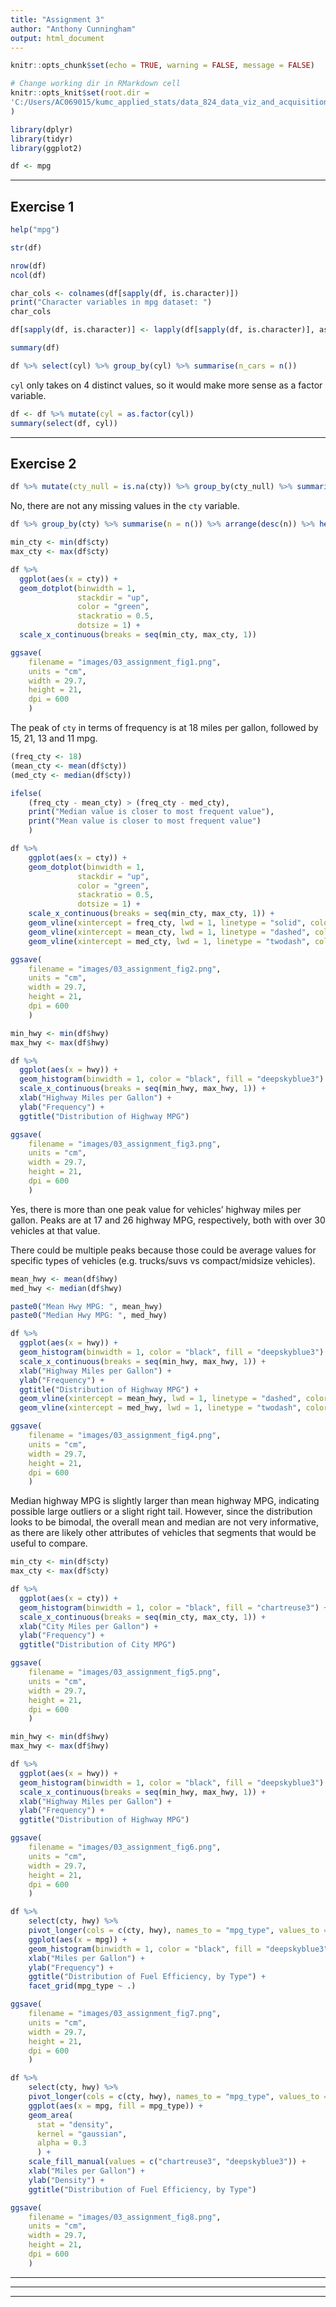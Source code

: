 ```yaml
---
title: "Assignment 3"
author: "Anthony Cunningham"
output: html_document
---
```


```r
knitr::opts_chunk$set(echo = TRUE, warning = FALSE, message = FALSE)

# Change working dir in RMarkdown cell
knitr::opts_knit$set(root.dir = 
'C:/Users/AC069015/kumc_applied_stats/data_824_data_viz_and_acquisition/3_univariate_eda'
)

library(dplyr)
library(tidyr)
library(ggplot2)

df <- mpg
```

___

## Exercise 1
```r
help("mpg")
```

```r
str(df)
```

```r
nrow(df)
ncol(df)
```

```r
char_cols <- colnames(df[sapply(df, is.character)])
print("Character variables in mpg dataset: ")
char_cols

df[sapply(df, is.character)] <- lapply(df[sapply(df, is.character)], as.factor)
```

```r
summary(df)
```

```r
df %>% select(cyl) %>% group_by(cyl) %>% summarise(n_cars = n())
```

`cyl` only takes on 4 distinct values, so it would make more sense as a factor variable.

```r
df <- df %>% mutate(cyl = as.factor(cyl))
summary(select(df, cyl))
```
___

## Exercise 2

```r
df %>% mutate(cty_null = is.na(cty)) %>% group_by(cty_null) %>% summarise(n = n())
```

No, there are not any missing values in the `cty` variable.


```r
df %>% group_by(cty) %>% summarise(n = n()) %>% arrange(desc(n)) %>% head(5)

min_cty <- min(df$cty)
max_cty <- max(df$cty)

df %>% 
  ggplot(aes(x = cty)) +
  geom_dotplot(binwidth = 1, 
               stackdir = "up", 
               color = "green", 
               stackratio = 0.5,
               dotsize = 1) +
  scale_x_continuous(breaks = seq(min_cty, max_cty, 1))
```

```r
ggsave(
    filename = "images/03_assignment_fig1.png",
    units = "cm",
    width = 29.7,
    height = 21,
    dpi = 600
    )
```

The peak of `cty` in terms of frequency is at 18 miles per gallon, followed by 15, 21, 13 and 11 mpg.

```r
(freq_cty <- 18)
(mean_cty <- mean(df$cty))
(med_cty <- median(df$cty))

ifelse(
    (freq_cty - mean_cty) > (freq_cty - med_cty),
    print("Median value is closer to most frequent value"),
    print("Mean value is closer to most frequent value")
    )

df %>%
    ggplot(aes(x = cty)) +
    geom_dotplot(binwidth = 1, 
               stackdir = "up", 
               color = "green", 
               stackratio = 0.5,
               dotsize = 1) +
    scale_x_continuous(breaks = seq(min_cty, max_cty, 1)) +
    geom_vline(xintercept = freq_cty, lwd = 1, linetype = "solid", color = "green") +
    geom_vline(xintercept = mean_cty, lwd = 1, linetype = "dashed", color = "orange") +
    geom_vline(xintercept = med_cty, lwd = 1, linetype = "twodash", color = "blue")
```

```r
ggsave(
    filename = "images/03_assignment_fig2.png",
    units = "cm",
    width = 29.7,
    height = 21,
    dpi = 600
    )
```

```r
min_hwy <- min(df$hwy)
max_hwy <- max(df$hwy)

df %>% 
  ggplot(aes(x = hwy)) +
  geom_histogram(binwidth = 1, color = "black", fill = "deepskyblue3") +
  scale_x_continuous(breaks = seq(min_hwy, max_hwy, 1)) +
  xlab("Highway Miles per Gallon") +
  ylab("Frequency") +
  ggtitle("Distribution of Highway MPG")
```

```r
ggsave(
    filename = "images/03_assignment_fig3.png",
    units = "cm",
    width = 29.7,
    height = 21,
    dpi = 600
    )
```


Yes, there is more than one peak value for vehicles' highway miles per gallon. Peaks are at 17 and 26 highway MPG, respectively, both with over 30 vehicles at that value.

There could be multiple peaks because those could be average values for specific types of vehicles (e.g. trucks/suvs vs compact/midsize vehicles).

```r
mean_hwy <- mean(df$hwy)
med_hwy <- median(df$hwy)

paste0("Mean Hwy MPG: ", mean_hwy)
paste0("Median Hwy MPG: ", med_hwy)

df %>% 
  ggplot(aes(x = hwy)) +
  geom_histogram(binwidth = 1, color = "black", fill = "deepskyblue3") +
  scale_x_continuous(breaks = seq(min_hwy, max_hwy, 1)) +
  xlab("Highway Miles per Gallon") +
  ylab("Frequency") +
  ggtitle("Distribution of Highway MPG") +
  geom_vline(xintercept = mean_hwy, lwd = 1, linetype = "dashed", color = "orange") +
  geom_vline(xintercept = med_hwy, lwd = 1, linetype = "twodash", color = "blue")
```

```r
ggsave(
    filename = "images/03_assignment_fig4.png",
    units = "cm",
    width = 29.7,
    height = 21,
    dpi = 600
    )
```


Median highway MPG is slightly larger than mean highway MPG, indicating possible large outliers or a slight right tail. However, since the distribution looks to be bimodal, the overall mean and median are not very informative, as there are likely other attributes of vehicles that segments that would be useful to compare.

```r
min_cty <- min(df$cty)
max_cty <- max(df$cty)

df %>% 
  ggplot(aes(x = cty)) +
  geom_histogram(binwidth = 1, color = "black", fill = "chartreuse3") +
  scale_x_continuous(breaks = seq(min_cty, max_cty, 1)) +
  xlab("City Miles per Gallon") +
  ylab("Frequency") +
  ggtitle("Distribution of City MPG")
```

```r
ggsave(
    filename = "images/03_assignment_fig5.png",
    units = "cm",
    width = 29.7,
    height = 21,
    dpi = 600
    )
```


```r
min_hwy <- min(df$hwy)
max_hwy <- max(df$hwy)

df %>% 
  ggplot(aes(x = hwy)) +
  geom_histogram(binwidth = 1, color = "black", fill = "deepskyblue3") +
  scale_x_continuous(breaks = seq(min_hwy, max_hwy, 1)) +
  xlab("Highway Miles per Gallon") +
  ylab("Frequency") +
  ggtitle("Distribution of Highway MPG")
```

```r
ggsave(
    filename = "images/03_assignment_fig6.png",
    units = "cm",
    width = 29.7,
    height = 21,
    dpi = 600
    )
```

```r
df %>%
    select(cty, hwy) %>%
    pivot_longer(cols = c(cty, hwy), names_to = "mpg_type", values_to = "mpg") %>%
    ggplot(aes(x = mpg)) +
    geom_histogram(binwidth = 1, color = "black", fill = "deepskyblue3") +
    xlab("Miles per Gallon") +
    ylab("Frequency") +
    ggtitle("Distribution of Fuel Efficiency, by Type") +
    facet_grid(mpg_type ~ .)
```

```r
ggsave(
    filename = "images/03_assignment_fig7.png",
    units = "cm",
    width = 29.7,
    height = 21,
    dpi = 600
    )
```

```r
df %>% 
    select(cty, hwy) %>%
    pivot_longer(cols = c(cty, hwy), names_to = "mpg_type", values_to = "mpg") %>%
    ggplot(aes(x = mpg, fill = mpg_type)) +
    geom_area(
      stat = "density", 
      kernel = "gaussian", 
      alpha = 0.3
      ) +
    scale_fill_manual(values = c("chartreuse3", "deepskyblue3")) +
    xlab("Miles per Gallon") +
    ylab("Density") +
    ggtitle("Distribution of Fuel Efficiency, by Type")
```

```r
ggsave(
    filename = "images/03_assignment_fig8.png",
    units = "cm",
    width = 29.7,
    height = 21,
    dpi = 600
    )
```

___
___
___